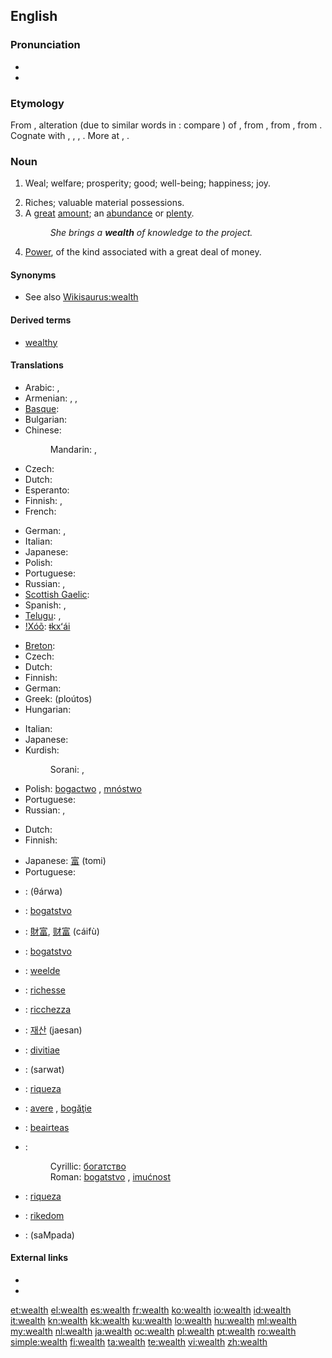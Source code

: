 ==English==
{{wikipedia}}

===Pronunciation===
* {{audio|en-us-wealth.ogg|Audio (US)}}
* {{rhymes|ɛlθ}}

===Etymology===
From {{etyl|enm}} {{term|welth||happiness, prosperity|lang=enm}}, alteration (due to similar words in {{term|-th|lang=enm}}: compare {{term|helth||health|lang=enm}}) of {{term|wele||wealth, well-being, weal|lang=enm}}, from {{etyl|ang}} {{term|wela||wealth, prosperity|lang=ang}}, from {{proto|Germanic|wilēn||wala-||wula-|well-being, prosperity|lang=en}}, from {{proto|Indo-European|wel-|good, best|lang=en}}. Cognate with {{osx}} {{term|welo||weal|lang=osx}}, {{goh}} {{term|wela|lang=goh}}, {{term|wola||weal, well-being|tr={{de}} {{term|Wohl|lang=de}}|lang=goh}}, {{da}} {{term|vel||weal, welfare|lang=da}}. More at {{l|en|weal}}, {{l|en|well}}.

===Noun===
{{en-noun|-}}

# {{obsolete}} Weal; welfare; prosperity; good; well-being; happiness; joy.
# Riches; valuable material possessions.
# A [[great]] [[amount]]; an [[abundance]] or [[plenty]].
#: ''She brings a '''wealth''' of knowledge to the project.''
# [[power|Power]], of the kind associated with a great deal of money.

====Synonyms====
* See also [[Wikisaurus:wealth]]

====Derived terms====
* [[wealthy]]

====Translations====
{{trans-top|riches; valuable material possessions}}
* Arabic: {{t|ar|أموال|m|tr='amwaal}},  {{t|ar|ثروة|f|tr=thárwa}}
* Armenian: {{t|hy|հարստություն|tr=harstut’yun}},  {{t-|hy|ինչք|tr=inčk’}},  {{t-|hy|բարիք|tr=barik’}}
* [[Basque]]: {{t|eu|aberastasun}}
* Bulgarian: {{t+|bg|богатство|n|tr=bogátstvo}}
* Chinese:
*: Mandarin: {{t|cmn|財富|sc=Hani}},  {{t|cmn|财富|tr=cáifù|sc=Hani}}
* Czech: {{t-|cs|bohatství|n}}
* Dutch: {{t-|nl|rijkdom}}
* Esperanto: {{t-|eo|riĉeco|xs=Esperanto}}
* Finnish: {{t-|fi|rikkaus}}, {{t|fi|varallisuus}}
* French: {{t+|fr|richesse|f}}
{{trans-mid}}
* German: {{t+|de|Reichtum|m}}, {{t|de|Vermögen|n}}
* Italian: {{t+|it|ricchezza|f}}
* Japanese: {{t+|ja|財産|tr=zaisan}}
* Polish: {{t+|pl|zamożność|f}}
* Portuguese: {{t+|pt|riqueza|f}}
* Russian: {{t+|ru|богатство|n|tr=bogátstvo}},  {{t|ru|благосостояние|n|tr=blagosostojánije}}
* [[Scottish Gaelic]]: {{t-|gd|ionmhas|m|xs=Scottish Gaelic}}
* Spanish: {{t-|es|prosperidad|f}},  {{t+|es|riqueza|f}}
* [[Telugu]]: {{t|te|ఐశ్వర్యం|tr=aiSvaryam}},  {{t|te|ధనం|tr=dhanam}}
* [[!Xóõ]]: [[ǂkxʻái]]
{{trans-bottom}}

{{trans-top|a great amount; an abundance or plenty, usually of money}}
* [[Breton]]: {{t+|br|pinvidigezh|f|xs=Breton}}
* Czech: {{t-|cs|bohatství|n}}
* Dutch: {{t-|nl|rijkdom|m}}
* Finnish: {{t-|fi|rikkaus}}
* German: {{t|de|Fülle|f}}
* Greek: {{t|el|πλούτος|m}} (ploútos)
* Hungarian: {{t+|hu|gazdagság}}
{{trans-mid}}
* Italian: {{t+|it|abbondanza|f}}
* Japanese: {{t+|ja|豊富|tr=hōfu}}
* Kurdish:
*: Sorani: {{t|ku|دۆڵه‌مه‌ندی|tr=doLamandee|sc=ku-Arab}}, {{t-|ku|سامان|tr=sAmAn|sc=ku-Arab}}
* Polish: [[bogactwo]] {{n}}, [[mnóstwo]]
* Portuguese: {{t+|pt|abundância|f}}
* Russian: {{t+|ru|богатство|n|tr=bogátstvo}}, {{t+|ru|изобилие|n|tr=izobílije}}
{{trans-bottom}}

{{trans-top|power, of the kind associated with a great deal of money}}
* Dutch: {{t+|nl|vermogen|n}}
* Finnish: {{t-|fi|rikkaus}}
{{trans-mid}}
* Japanese: [[富]] (tomi)
* Portuguese: {{t+|pt|poder|m}}
{{trans-bottom}}

{{checktrans-top}}
* {{ttbc|ar}}: {{Arab|[[ثروة]]}} (θárwa) {{f}}
* {{ttbc|Bosnian}}: [[bogatstvo]] {{n}}
* {{ttbc|zh}}: [[財富]], [[财富]] (cáifù)
* {{ttbc|Croatian}}: [[bogatstvo]] {{n}}
* {{ttbc|nl}}: [[weelde]] {{f}}
* {{ttbc|fr}}: [[richesse]] {{f}}
* {{ttbc|it}}: [[ricchezza]] {{f}}
* {{ttbc|Korean}}: [[재산]] (jaesan)
* {{ttbc|la}}: [[divitiae]] {{f}} {{p}}
{{trans-mid}}
* {{ttbc|Persian}}: {{fa-Arab|[[ثروت]]}} (sarwat)
* {{ttbc|pt}}: [[riqueza]] {{f}}
* {{ttbc|Romanian}}: [[avere]] {{f}}, [[bogăţie]] {{f}}
* {{ttbc|Scottish Gaelic}}: [[beairteas]] {{m}}
* {{ttbc|Serbian}}:
*: Cyrillic: [[богатство]] {{n}}
*: Roman: [[bogatstvo]] {{n}}, [[imućnost]] {{f}}
* {{ttbc|es}}: [[riqueza]] {{f}}
* {{ttbc|Swedish}}: [[rikedom]]
* {{ttbc|Telugu}}: {{t|te|సంపద}} (saMpada)
{{trans-bottom}}

====External links====
* {{R:Webster 1913}}
* {{R:Century 1911}}

[[et:wealth]]
[[el:wealth]]
[[es:wealth]]
[[fr:wealth]]
[[ko:wealth]]
[[io:wealth]]
[[id:wealth]]
[[it:wealth]]
[[kn:wealth]]
[[kk:wealth]]
[[ku:wealth]]
[[lo:wealth]]
[[hu:wealth]]
[[ml:wealth]]
[[my:wealth]]
[[nl:wealth]]
[[ja:wealth]]
[[oc:wealth]]
[[pl:wealth]]
[[pt:wealth]]
[[ro:wealth]]
[[simple:wealth]]
[[fi:wealth]]
[[ta:wealth]]
[[te:wealth]]
[[vi:wealth]]
[[zh:wealth]]
